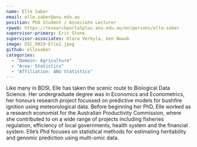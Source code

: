 ```yaml
---
name: Elle Saber
email: elle.saber@anu.edu.au
position: PhD Student / Associate Lecturer
rpweb: https://researchportalplus.anu.edu.au/en/persons/elle-saber
supervisor-primary: Eric Stone
supervisor-associates: Klara Verbyla, Gen Nowak
image: DSC_0019-Elle2.jpeg
github: ellesaber
categories: 
  - "Domain: Agriculture"
  - "Area: Statistics"
  - "Affiliation: ANU Statistics"
---
```


Like many in BDSI, Elle has taken the scenic route to Biological Data Science. Her undergraduate degree was in Economics and Econometrics, her honours research project focussed on predictive models for bushfire ignition using meteorological data. Before beginning her PhD, Elle worked as a research economist for the Australian Productivity Commission, where she contributed to on a wide range of projects including fisheries regulation, efficiency of local governments, health system and the financial system.  Elle’s Phd focuses on statistical methods for estimating heritability and genomic prediction using multi-omic data.